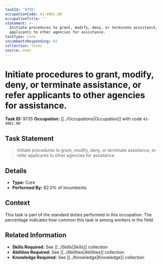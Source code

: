 ```yaml
---
taskId: '9735'
occupationCode: 43-4061.00
occupationTitle: ''
statement: >-
  Initiate procedures to grant, modify, deny, or terminate assistance, or refer
  applicants to other agencies for assistance.
taskType: Core
incumbentsResponding: 82
collection: Tasks
source: onet
---
```

# Initiate procedures to grant, modify, deny, or terminate assistance, or refer applicants to other agencies for assistance.

**Task ID:** 9735
**Occupation:** [[../Occupations|Occupation]] with code `43-4061.00`

## Task Statement

> Initiate procedures to grant, modify, deny, or terminate assistance, or refer applicants to other agencies for assistance.

## Details

- **Type:** Core
- **Performed By:** 82.0% of incumbents

## Context

This task is part of the standard duties performed in this occupation. The percentage indicates how common this task is among workers in the field.

## Related Information

- **Skills Required:** See [[../Skills|Skills]] collection
- **Abilities Required:** See [[../Abilities|Abilities]] collection
- **Knowledge Required:** See [[../Knowledge|Knowledge]] collection
